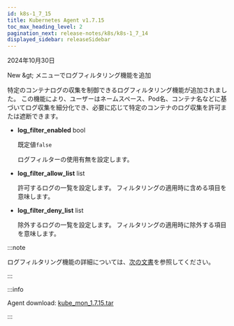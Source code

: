 ```yaml
---
id: k8s-1_7_15
title: Kubernetes Agent v1.7.15
toc_max_heading_level: 2
pagination_next: release-notes/k8s/k8s-1_7_14
displayed_sidebar: releaseSidebar
---
```


2024年10月30日

<Status priority='1'>New</Status>  <Cmdname sid="side_management" className="uitext" /> &amp;gt; <Cmdname sid="side_agentSetting" className="uitext" />メニューでログフィルタリング機能を追加

  特定のコンテナログの収集を制御できるログフィルタリング機能が追加されました。 この機能により、ユーザーはネームスペース、Pod名、コンテナ名などに基づいてログ収集を細分化でき、必要に応じて特定のコンテナのログ収集を許可または遮断できます。

- **log_filter_enabled** <span class='type'>bool</span>

  既定値`false`

  ログフィルターの使用有無を設定します。 

- **log_filter_allow_list** <span class='type'>list</span>

  許可するログの一覧を設定します。 フィルタリングの適用時に含める項目を意味します。 

- **log_filter_deny_list** <span class='type'>list</span>

  除外するログの一覧を設定します。 フィルタリングの適用時に除外する項目を意味します。 

:::note 

ログフィルタリング機能の詳細については、[次の文書](../../kubernetes/log)を参照してください。 

:::

:::info

Agent download: [kube_mon_1.7.15.tar](https://repo.whatap.io/docker/kube_mon_1.7.15.tar)

:::
